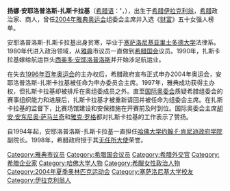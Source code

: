 '''扬娜·安耶洛普洛斯-扎斯卡拉基'''（[[希腊语|希腊语]]：''''{{lang|el|Γιάννα Αγγελοπούλου Δασκαλάκη}}'''，{{bd|1955年|12月12日|}}），出生于[[希腊|希腊]][[伊拉克利翁|伊拉克利翁]]，[[希腊|希腊]]政治家、商人，曾任[[2004年雅典奥运会|2004年雅典奥运会]]组委会主席并入选《[[财富_(杂志)|财富]]》五十女强人榜单。

安耶洛普洛斯-扎斯卡拉基出身贫寒，毕业于[[塞萨洛尼基亚里士多德大学|塞萨洛尼基亚里士多德大学]]法律系。1980年代进入政治领域，从[[雅典|雅典]]市议员一直做到[[希腊国会|希腊国会]]议员。1990年，扎斯卡拉基嫁给航运巨头[[西奥多·安耶洛普洛斯|西奥多·安耶洛普洛斯]]并开始涉足航运业。

在失去[[1996年亚特兰大奥运会|1996年百年奥运会]]的主办权后，希腊政府宣布正式申办2004年奥运会，安耶洛普洛斯-扎斯卡拉基被任命为申办委员会主席。1997年，雅典成功获得主办权，但扎斯卡拉基却被排斥在奥组委成员之外。直至[[国际奥委会|国际奥委会]]质疑希腊组委会的赛事组织能力和进展后，扎斯卡拉基才被重新请回并被任命为组委会主席。在扎斯卡拉基的监督下，比赛场馆建设和安保措施在开赛前及时到位。国际奥委会主席[[胡安·安东尼奥·萨马兰奇|胡安·安东尼奥·萨马兰奇]]和[[雅克·罗格|雅克·罗格]]都对扎斯卡拉基的工作表示了赞扬。

自1994年起，安耶洛普洛斯-扎斯卡拉基一直担任[[哈佛大学|哈佛大学]][[约翰·F·肯尼迪政府学院|约翰·F·肯尼迪政府学院]]副院长。1998年，希腊政府授于其[[无任所大使|无任所大使]]荣誉。

{{DEFAULTSORT:A}}
[[Category:雅典市议员|Category:雅典市议员]]
[[Category:希腊国会议员|Category:希腊国会议员]]
[[Category:希腊外交官|Category:希腊外交官]]
[[Category:希腊企业家|Category:希腊企业家]]
[[Category:哈佛大学人物|Category:哈佛大学人物]]
[[Category:希臘女性政治人物|Category:希臘女性政治人物]]
[[Category:2004年夏季奥林匹克运动会|Category:2004年夏季奥林匹克运动会]]
[[Category:塞萨洛尼基大学校友|Category:塞萨洛尼基大学校友]]
[[Category:伊拉克利翁人|Category:伊拉克利翁人]]
